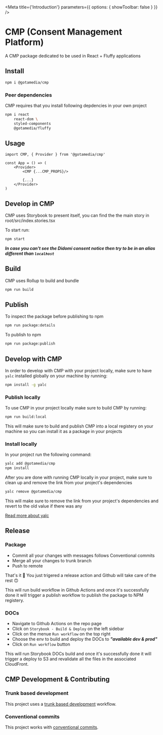 
<Meta
    title={'Introduction'}
    parameters={{
        options: {
            showToolbar: false
        }
    }}
/>

# CMP (Consent Management Platform)
A CMP package dedicated to be used in React + Fluffy applications

## Install

```sh
npm i @gotamedia/cmp
```

### Peer dependencies
CMP requires that you install following depdencies in your own project
```sh
npm i react
    react-dom \
    styled-components
    @gotamedia/fluffy
```

## Usage
```tsx
import CMP, { Provider } from '@gotamedia/cmp'

const App = () => (
    <Provider>
        <CMP {...CMP_PROPS}/>

        {...}
    </Provider>
)
```

## Develop in CMP

CMP uses Storybook to present itself, you can find the the main story in root/src/index.stories.tsx

To start run:
```sh
npm start
```

***In case you can't see the Didomi consent notice then try to be in an alias different than `localhost`***

## Build

CMP uses Rollup to build and bundle
```sh
npm run build
```

## Publish

To inspect the package before publishing to npm
```sh
npm run package:details
```

To publish to npm
```sh
npm run package:publish
```

## Develop with CMP

In order to develop with CMP with your project locally, make sure to have `yalc` installed globally on your machine by running:
```sh
npm install -g yalc
```

### Publish locally

To use CMP in your project locally make sure to build CMP by running:
```sh
npm run build:local
```

This will make sure to build and publish CMP into a local registery on your machine so you can install it as a package in your projects

### Install locally

In your project run the following command:
```sh
yalc add @gotamedia/cmp
npm install
```

After you are done with running CMP locally in your project, make sure to clean up and remove the link from your project's dependencies
```sh
yalc remove @gotamedia/cmp
```

This will make sure to remove the link from your project's dependencies and revert to the old value if there was any

[Read more about yalc](https://www.npmjs.com/package/yalc)

## Release

### Package
* Commit all your changes with messages follows Conventional commits
* Merge all your changes to trunk branch
* Push to remote

That's it 🎉 
You just trigered a release action and Github will take care of the rest 🙃 

This will run build workflow in Github Actions and once it's successfully done it will trigger a publish workflow to publish the package to NPM registery.

### DOCs
* Navigate to Github Actions on the repo page
* Click on `Storybook - Build & Deploy` on the left sidebar
* Click on the menue `Run workflow` on the top right
* Choose the env to build and deploy the DOCs to ***"available dev & prod"***
* Click on `Run workflow` button

This will run Storybook DOCs build and once it's successfully done it will trigger a deploy to S3 and revalidate all the files in the associated CloudFront.

## CMP Development & Contributing

### Trunk based development
This project uses a [trunk based development](https://cloud.google.com/architecture/devops/devops-tech-trunk-based-development) workflow.

### Conventional commits
This project works with [conventional commits](https://www.conventionalcommits.org/en/v1.0.0/).
